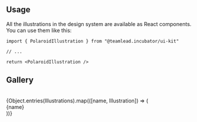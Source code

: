
<Meta title="01. Design system/Illustrations" />

## Usage

All the illustrations in the design system are available as React components. You can use them like this:

```tsx
import { PolaroidIllustration } from "@teamlead.incubator/ui-kit"

// ...

return <PolaroidIllustration />
```

## Gallery

<br />

<IconGallery>
  {Object.entries(Illustrations).map(([name, Illustration]) => (
     <div style={{display: 'flex', flexDirection: 'column', alignItems: 'center', gap: '10px'}}>
        <span>{name}</span>
        <Illustration style={{width: '300px', height: '300px'}} />
     </div>
  ))}
</IconGallery>
